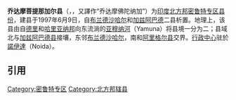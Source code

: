{{NoteTA
|1=zh-tw:區;zh-cn:县;
}}
{{India Districts
|Name = 乔达摩菩提那加尔
|State = 北方邦
|Division = [[密鲁特专区|密鲁特]]
|HQ = {{le|大诺伊达|Greater Noida}}
|Map = 2012 gbnagar.png
|Area = 1442
|Rain = 
|Population = 1,674,714
|Urban = 
|Year = 2011
|Density = 1161
|Literacy = 82.2 per cent<ref>{{cite web|url=http://www.educationforallinindia.com/page157.html|title=District-specific Literates and Literacy Rates, 2001|accessdate=1 June 2014|publisher=Registrar General, India, Ministry of Home Affairs|archive-date=2010-04-14|archive-url=https://web.archive.org/web/20100414170051/http://www.educationforallinindia.com/page157.html|dead-url=no}}</ref>
|SexRatio =852:1000
| Established = 1997年9月6日
|Tehsils = Sadar （[[诺伊达|诺伊达]]），Dadri，Jewar  
|Highways = NH-24, {{tsl|en||DND Flyway||DND Flyway}}, {{tsl|en|Noida–Greater Noida Expressway|}} and {{tsl|en|Yamuna Expressway|}}
|Website = http://gbnagar.nic.in/
}}
'''乔达摩菩提那加尔县'''（{{lang-hi|गौतम बुद्ध नगर जिला}}，{{lang-en|Gautam Buddha Nagar District}}，又譯作“乔达摩佛陀纳加”）为[[印度|印度]][[北方邦|北方邦]][[密鲁特专区|密鲁特专区]][[县|县份]]，建县于1997年6月9日，自[[布兰德沙哈尔县|布兰德沙哈尔]]和[[加兹阿巴德县|加兹阿巴德]]二县析置。地理上，该县由自[[德里|德里]]和[[哈里亚纳邦|哈里亚纳邦]]向东流淌的[[亚穆纳河|亚穆纳河]]（Yamuna）将县境一分为二；县域北与[[加兹阿巴德县|加兹阿巴德县]]接壤，东邻[[布兰德沙哈尔县|布兰德沙哈尔]]，南和[[阿里格尔县|阿里格尔县]]交界。[[行政中心|行政中心]]驻於[[諾伊達|諾伊達]]（Noida）。

==引用==
{{reflist}}

{{北方邦行政区划小作品}}
[[Category:密鲁特专区|Category:密鲁特专区]]
[[Category:北方邦辖县|Category:北方邦辖县]]